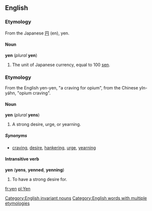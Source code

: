 ==English==
===Etymology===
From the Japanese [[円]] (en), yen.

====Noun====
'''yen''' (''plural'' '''yen''') [[Category:English invariant nouns]]

#The unit of Japanese currency, equal to 100 [[sen]].

===Etymology===
From the English yen-yen, "a craving for opium", from the Chinese yIn-yáhn, "opium craving".

====Noun====
'''yen''' (''plural'' '''yens''')

#A strong desire, urge, or yearning.

=====Synonyms=====
*[[craving]], [[desire]], [[hankering]], [[urge]], [[yearning]]

====Intransitive verb====
'''yen''' ('''yens''', '''yenned''', '''yenning''')

#To have a strong desire for.

[[Category:English words with multiple etymologies]]

[[fr:yen]]
[[pl:Yen]]